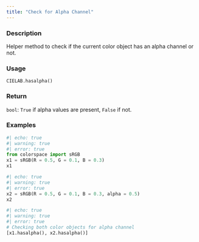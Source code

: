 ```yaml
---
title: "Check for Alpha Channel"
---
```


### Description

Helper method to check if the current color object has
an alpha channel or not.

### Usage

<pre><code class='language-python'>CIELAB.hasalpha()</code></pre>

### Return

<code>bool</code>: `True` if alpha values are present, `False` if not.

### Examples

```python
#| echo: true
#| warning: true
#| error: true
from colorspace import sRGB
x1 = sRGB(R = 0.5, G = 0.1, B = 0.3)
x1
```

```python
#| echo: true
#| warning: true
#| error: true
x2 = sRGB(R = 0.5, G = 0.1, B = 0.3, alpha = 0.5)
x2
```

```python
#| echo: true
#| warning: true
#| error: true
# Checking both color objects for alpha channel
[x1.hasalpha(), x2.hasalpha()]
```



